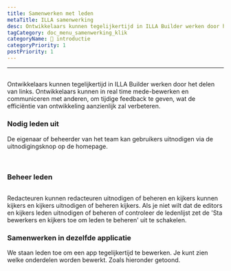 ```yaml
---
title: Samenwerken met leden
metaTitle: ILLA samenwerking
desc: Ontwikkelaars kunnen tegelijkertijd in ILLA Builder werken door het delen van links. Ontwikkelaars kunnen in real time mede-bewerken en communiceren met anderen, om tijdige feedback te geven, wat de efficiëntie van ontwikkeling aanzienlijk zal verbeteren.
tagCategory: doc_menu_samenwerking_klik
categoryName: 👋 introductie
categoryPriority: 1
postPriority: 1
---
```


* * *

## <h2 hidden>Collaboration with members</h2>

Ontwikkelaars kunnen tegelijkertijd in ILLA Builder werken door het delen van links. Ontwikkelaars kunnen in real time mede-bewerken en communiceren met anderen, om tijdige feedback te geven, wat de efficiëntie van ontwikkeling aanzienlijk zal verbeteren.

### Nodig leden uit

De eigenaar of beheerder van het team kan gebruikers uitnodigen via de uitnodigingsknop op de homepage. 

<img src='https://cdn.illacloud.com/official-website/img/docs/assemble/collaboration.png' alt="" />

<img src='https://cdn.illacloud.com/official-website/img/docs/assemble/collaboration(1).png' alt="" />

### Beheer leden

<img src='https://cdn.illacloud.com/official-website/img/docs/assemble/collaboration(2).png' alt="" />

Redacteuren kunnen redacteuren uitnodigen of beheren en kijkers kunnen kijkers en kijkers uitnodigen of beheren kijkers. Als je niet wilt dat de editors en kijkers leden uitnodigen of beheren of controleer de ledenlijst zet de 'Sta bewerkers en kijkers toe om leden te beheren' uit te schakelen.

### Samenwerken in dezelfde applicatie

We staan leden toe om een app tegelijkertijd te bewerken. Je kunt zien welke onderdelen worden bewerkt. Zoals hieronder getoond. 

<img src='https://cdn.illacloud.com/official-website/img/docs/assemble/collaboration(3).png' alt="" />
